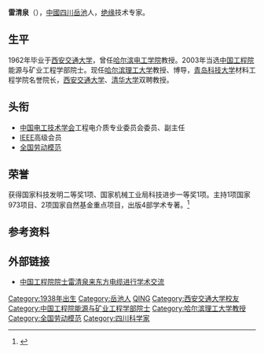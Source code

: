 '''雷清泉'''（{{bd|1938年|7月23日}}），[[中國|中國]][[四川|四川]][[岳池|岳池]]人，[[绝缘|绝缘]]技术专家。

== 生平 ==
1962年毕业于[[西安交通大学|西安交通大学]]，曾任[[哈尔滨电工学院|哈尔滨电工学院]]教授。2003年当选[[中国工程院|中国工程院]]能源与矿业工程学部院士。现任[[哈尔滨理工大学|哈尔滨理工大学]]教授、博导，[[青岛科技大学|青岛科技大学]]材料工程学院名誉院长，[[西安交通大学|西安交通大学]]、[[清华大学|清华大学]]双聘教授。

== 头衔 ==
*[[中国电工技术学会|中国电工技术学会]]工程电介质专业委员会委员、副主任
*[[IEEE|IEEE]]高级会员
*[[全国劳动模范|全国劳动模范]]

== 荣誉 ==
获得国家科技发明二等奖1项、国家机械工业局科技进步一等奖1项。主持1项国家973项目、2项国家自然基金重点项目，出版4部学术专著。<ref>{{cite web |url=http://www.view.sdu.edu.cn/new/2015/0413/71284.html |language= |title=中国工程院院士雷清泉访问电气学院 |publisher=山东大学 |date=2015-04-13 |accessdate= |deadurl=yes |archiveurl=https://web.archive.org/web/20170305091207/http://www.view.sdu.edu.cn/new/2015/0413/71284.html |archivedate=2017-03-05 }}</ref>

== 参考资料 ==
{{reflist}}

== 外部链接 ==
*[http://www.senn.com.cn/gongye/2014/12/02/40831.html 中国工程院院士雷清泉来东方电缆进行学术交流] {{Wayback|url=http://www.senn.com.cn/gongye/2014/12/02/40831.html |date=20170305091206 }}

{{中国工程院能源与矿业工程学部院士}}

{{Authority control}}
{{DEFAULTSORT:L雷}}
[[Category:1938年出生|Category:1938年出生]]
[[Category:岳池人|Category:岳池人]]
[[Category:雷姓|QING]]
[[Category:西安交通大学校友|Category:西安交通大学校友]]
[[Category:中国工程院能源与矿业工程学部院士|Category:中国工程院能源与矿业工程学部院士]]
[[Category:哈尔滨理工大学教授|Category:哈尔滨理工大学教授]]
[[Category:全国劳动模范|Category:全国劳动模范]]
[[Category:四川科学家|Category:四川科学家]]